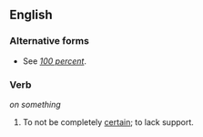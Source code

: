 ==English==

===Alternative forms===
* See ''[[100 percent]]''.

===Verb===
{{infl|en|verb|head=to [[not]] [[be]] [[100]] [[percent]]}} ''on something''

# To not be completely [[certain]]; to lack support.